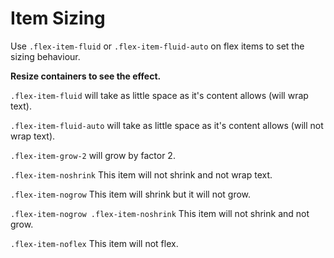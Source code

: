 

<Meta title={getTitle(__filename)} />

# Item Sizing

Use `.flex-item-fluid` or `.flex-item-fluid-auto` on flex items to set the sizing behaviour.

**Resize containers to see the effect.**

`.flex-item-fluid` will take as little space as it's content allows (will wrap text).

<div className="border p0-5 rounded bg-weak" style={{ width: '320px', resize: 'both', overflow: 'auto' }}>
    <Story id="css-utilities-flexbox-sizing--flex-item-fluid" />
</div>

`.flex-item-fluid-auto` will take as little space as it's content allows (will not wrap text).

<div className="border p0-5 rounded bg-weak" style={{ width: '320px', resize: 'both', overflow: 'auto' }}>
    <Story id="css-utilities-flexbox-sizing--flex-item-fluid-auto" />
</div>

`.flex-item-grow-2` will grow by factor 2.

<div className="border p0-5 rounded bg-weak" style={{ width: '320px', resize: 'both', overflow: 'auto' }}>
    <Story id="css-utilities-flexbox-sizing--flex-item-grow" />
</div>

`.flex-item-noshrink` This item will not shrink and not wrap text.

<div className="border p0-5 rounded bg-weak" style={{ width: '320px', resize: 'both', overflow: 'auto' }}>
    <Story id="css-utilities-flexbox-sizing--flex-item-no-shrink" />
</div>

`.flex-item-nogrow` This item will shrink but it will not grow.

<div className="border p0-5 rounded bg-weak" style={{ width: '320px', resize: 'both', overflow: 'auto' }}>
    <Story id="css-utilities-flexbox-sizing--flex-item-no-grow" />
</div>

`.flex-item-nogrow .flex-item-noshrink` This item will not shrink and not grow.

<div className="border p0-5 rounded bg-weak" style={{ width: '320px', resize: 'both', overflow: 'auto' }}>
    <Story id="css-utilities-flexbox-sizing--flex-item-no-grow-no-shrink" />
</div>

`.flex-item-noflex` This item will not flex.

<div className="border p0-5 rounded bg-weak" style={{ width: '320px', resize: 'both', overflow: 'auto' }}>
    <Story id="css-utilities-flexbox-sizing--flex-item-no-flex" />
</div>

<div class="hidden">
    <Primary />
</div>
